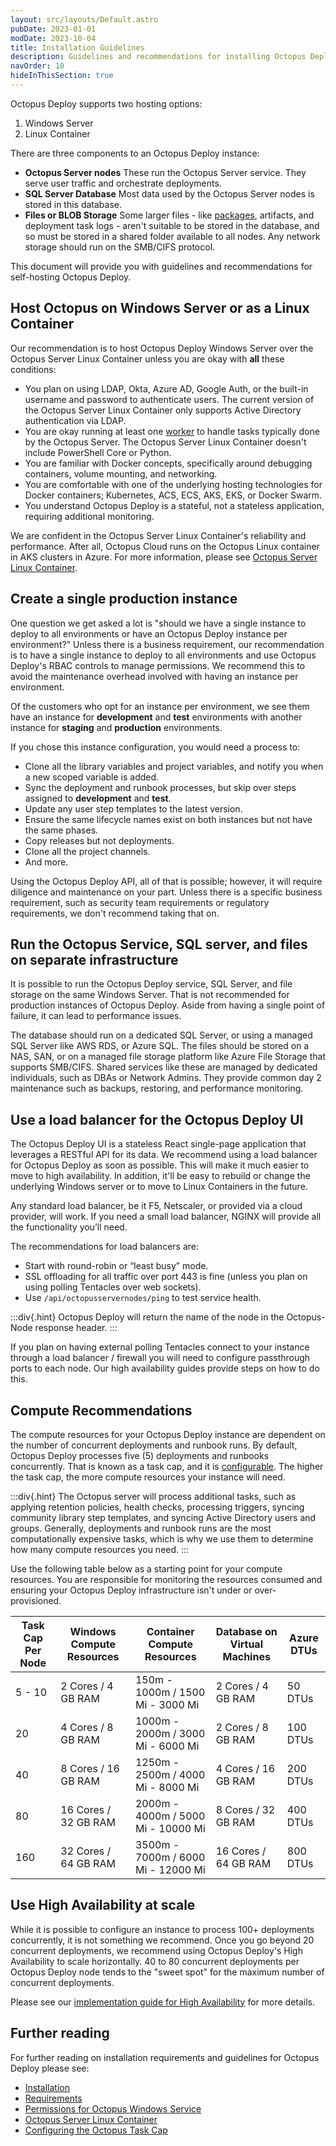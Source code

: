 ```yaml
---
layout: src/layouts/Default.astro
pubDate: 2023-01-01
modDate: 2023-10-04
title: Installation Guidelines
description: Guidelines and recommendations for installing Octopus Deploy on your infrastructure.
navOrder: 10
hideInThisSection: true
---
```


Octopus Deploy supports two hosting options:

1. Windows Server
1. Linux Container

There are three components to an Octopus Deploy instance:

- **Octopus Server nodes** These run the Octopus Server service. They serve user traffic and orchestrate deployments.
- **SQL Server Database** Most data used by the Octopus Server nodes is stored in this database.
- **Files or BLOB Storage** Some larger files - like [packages](/docs/packaging-applications/package-repositories), artifacts, and deployment task logs - aren't suitable to be stored in the database, and so must be stored in a shared folder available to all nodes. Any network storage should run on the SMB/CIFS protocol.

This document will provide you with guidelines and recommendations for self-hosting Octopus Deploy.

## Host Octopus on Windows Server or as a Linux Container

Our recommendation is to host Octopus Deploy Windows Server over the Octopus Server Linux Container unless you are okay with **all** these conditions:

- You plan on using LDAP, Okta, Azure AD, Google Auth, or the built-in username and password to authenticate users. The current version of the Octopus Server Linux Container only supports Active Directory authentication via LDAP.
- You are okay running at least one [worker](/docs/infrastructure/workers) to handle tasks typically done by the Octopus Server. The Octopus Server Linux Container doesn't include PowerShell Core or Python.
- You are familiar with Docker concepts, specifically around debugging containers, volume mounting, and networking.
- You are comfortable with one of the underlying hosting technologies for Docker containers; Kubernetes, ACS, ECS, AKS, EKS, or Docker Swarm.
- You understand Octopus Deploy is a stateful, not a stateless application, requiring additional monitoring. 

<OctopusInstanceMixedOSWarning />

We are confident in the Octopus Server Linux Container's reliability and performance. After all, Octopus Cloud runs on the Octopus Linux container in AKS clusters in Azure. For more information, please see [Octopus Server Linux Container](/docs/installation/octopus-server-linux-container).

## Create a single production instance

One question we get asked a lot is "should we have a single instance to deploy to all environments or have an Octopus Deploy instance per environment?"  Unless there is a business requirement, our recommendation is to have a single instance to deploy to all environments and use Octopus Deploy's RBAC controls to manage permissions. We recommend this to avoid the maintenance overhead involved with having an instance per environment. 

Of the customers who opt for an instance per environment, we see them have an instance for **development** and **test** environments with another instance for **staging** and **production** environments. 

If you chose this instance configuration, you would need a process to:
- Clone all the library variables and project variables, and notify you when a new scoped variable is added.
- Sync the deployment and runbook processes, but skip over steps assigned to **development** and **test**.
- Update any user step templates to the latest version.
- Ensure the same lifecycle names exist on both instances but not have the same phases.
- Copy releases but not deployments.
- Clone all the project channels.
- And more.

Using the Octopus Deploy API, all of that is possible; however, it will require diligence and maintenance on your part. Unless there is a specific business requirement, such as security team requirements or regulatory requirements, we don't recommend taking that on.

## Run the Octopus Service, SQL server, and files on separate infrastructure

It is possible to run the Octopus Deploy service, SQL Server, and file storage on the same Windows Server. That is not recommended for production instances of Octopus Deploy. Aside from having a single point of failure, it can lead to performance issues. 

The database should run on a dedicated SQL Server, or using a managed SQL Server like AWS RDS, or Azure SQL. The files should be stored on a NAS, SAN, or on a managed file storage platform like Azure File Storage that supports SMB/CIFS. Shared services like these are managed by dedicated individuals, such as DBAs or Network Admins. They provide common day 2 maintenance such as backups, restoring, and performance monitoring.

## Use a load balancer for the Octopus Deploy UI

The Octopus Deploy UI is a stateless React single-page application that leverages a RESTful API for its data. We recommend using a load balancer for Octopus Deploy as soon as possible. This will make it much easier to move to high availability. In addition, it'll be easy to rebuild or change the underlying Windows server or to move to Linux Containers in the future. 

Any standard load balancer, be it F5, Netscaler, or provided via a cloud provider, will work. If you need a small load balancer, NGINX will provide all the functionality you’ll need.

The recommendations for load balancers are:

- Start with round-robin or “least busy” mode.
- SSL offloading for all traffic over port 443 is fine (unless you plan on using polling Tentacles over web sockets).
- Use `/api/octopusservernodes/ping` to test service health.

:::div{.hint}
Octopus Deploy will return the name of the node in the Octopus-Node response header.
:::

If you plan on having external polling Tentacles connect to your instance through a load balancer / firewall you will need to configure passthrough ports to each node. Our high availability guides provide steps on how to do this.

## Compute Recommendations

The compute resources for your Octopus Deploy instance are dependent on the number of concurrent deployments and runbook runs. By default, Octopus Deploy processes five (5) deployments and runbooks concurrently. That is known as a task cap, and it is [configurable](/docs/support/increase-the-octopus-server-task-cap). The higher the task cap, the more compute resources your instance will need.

:::div{.hint}
The Octopus server will process additional tasks, such as applying retention policies, health checks, processing triggers, syncing community library step templates, and syncing Active Directory users and groups. Generally, deployments and runbook runs are the most computationally expensive tasks, which is why we use them to determine how many compute resources you need.
:::

Use the following table below as a starting point for your compute resources. You are responsible for monitoring the resources consumed and ensuring your Octopus Deploy infrastructure isn't under or over-provisioned.

| Task Cap Per Node | Windows Compute Resources | Container Compute Resources        | Database on Virtual Machines | Azure DTUs   | 
| ----------------- | ------------------------- | ---------------------------------- | ---------------------------- | ------------ |
| 5 - 10            | 2 Cores / 4 GB RAM        | 150m - 1000m / 1500 Mi - 3000 Mi   | 2 Cores / 4 GB RAM           | 50 DTUs      |
| 20                | 4 Cores / 8 GB RAM        | 1000m - 2000m / 3000 Mi - 6000 Mi  | 2 Cores / 8 GB RAM           | 100 DTUs     |
| 40                | 8 Cores / 16 GB RAM       | 1250m - 2500m / 4000 Mi - 8000 Mi  | 4 Cores / 16 GB RAM          | 200 DTUs     |
| 80                | 16 Cores / 32 GB RAM      | 2000m - 4000m / 5000 Mi - 10000 Mi | 8 Cores / 32 GB RAM          | 400 DTUs     |
| 160               | 32 Cores / 64 GB RAM      | 3500m - 7000m / 6000 Mi - 12000 Mi | 16 Cores / 64 GB RAM         | 800 DTUs     |

## Use High Availability at scale

While it is possible to configure an instance to process 100+ deployments concurrently, it is not something we recommend. Once you go beyond 20 concurrent deployments, we recommend using Octopus Deploy's High Availability to scale horizontally. 40 to 80 concurrent deployments per Octopus Deploy node tends to the "sweet spot" for the maximum number of concurrent deployments. 

Please see our [implementation guide for High Availability](/docs/best-practices/self-hosted-octopus/high-availability) for more details.

## Further reading

For further reading on installation requirements and guidelines for Octopus Deploy please see:

- [Installation](/docs/installation)
- [Requirements](/docs/installation/requirements)
- [Permissions for Octopus Windows Service](/docs/installation/permissions-for-the-octopus-windows-service)
- [Octopus Server Linux Container](/docs/installation/octopus-server-linux-container)
- [Configuring the Octopus Task Cap](/docs/support/increase-the-octopus-server-task-cap)
